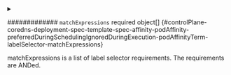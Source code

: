

<PartialMatchlabels />



<details className="config-field" data-expandable="true">
<summary>

############# `matchExpressions` <span className="config-field-required" data-required="false">required</span> <span className="config-field-type">object[]</span> <span className="config-field-default"></span> <span className="config-field-enum"></span> {#controlPlane-coredns-deployment-spec-template-spec-affinity-podAffinity-preferredDuringSchedulingIgnoredDuringExecution-podAffinityTerm-labelSelector-matchExpressions}

matchExpressions is a list of label selector requirements. The requirements are ANDed.

</summary>

<PartialMatchexpressionsreference />


</details>

